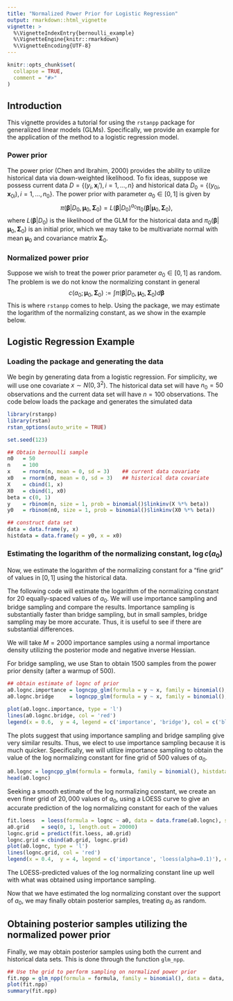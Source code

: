 ```yaml
---
title: "Normalized Power Prior for Logistic Regression"
output: rmarkdown::html_vignette
vignette: >
  %\VignetteIndexEntry{bernoulli_example}
  %\VignetteEngine{knitr::rmarkdown}
  %\VignetteEncoding{UTF-8}
---
```


```r
knitr::opts_chunk$set(
  collapse = TRUE,
  comment = "#>"
)
```

## Introduction
This vignette provides a tutorial for using the `rstanpp` package for generalized linear models (GLMs). 
Specifically, we provide an example for the application of the method to a logistic regression model. 

### Power prior
The power prior (Chen and Ibrahim, 2000) provides the ability to utilize historical data via  down-weighted likelihood. To fix ideas,
suppose we possess current data $D = \{ (y_i, \pmb{x}_i'), i = 1, \ldots, n \}$ and historical data
$D_0 = \{ (y_{0i}, \mathbf{x}_{0i}), i = 1, \ldots, n_0 \}$. The power prior with parameter $a_0 \in [0, 1]$ is given by
$$
\pi(\pmb{\beta} | D_0, \pmb{\mu}_0, \pmb{\Sigma}_0) = L(\pmb{\beta} | D_0)^{a_0} \pi_0(\pmb{\beta} | \pmb{\mu}_0, \pmb{\Sigma}_0),
$$
where $L(\pmb{\beta} | D_0)$ is the likelihood of the GLM for the historical data and $\pi_0(\pmb{\beta} | \pmb{\mu}_0, \pmb{\Sigma}_0)$ is an initial prior, which we may take to be multivariate normal with mean $\pmb{\mu}_0$ and covariance matrix $\pmb{\Sigma}_0$.


### Normalized power prior
Suppose we wish to treat the power prior parameter $a_0 \in [0, 1]$ as random. The problem is we do not know the normalizing constant in general
$$
c(a_0;\pmb{\mu}_0, \pmb{\Sigma}_0) := \int \pi(\pmb{\beta} | D_0, \pmb{\mu}_0, \pmb{\Sigma}_0) d\pmb{\beta}
$$
This is where `rstanpp` comes to help. Using the package, we may estimate the logarithm of the normalizing constant, as we show in the example below.


## Logistic Regression Example

### Loading the package and generating the data
We begin by generating data from a logistic regression. For simplicity, we will use one covariate $x \sim N(0, 3^2)$. The historical data set will have $n_0 = 50$ observations and the current data set will have $n = 100$ observations. The code below loads the package and generates the simulated data
```r
library(rstanpp)
library(rstan)
rstan_options(auto_write = TRUE)

set.seed(123)

## Obtain bernoulli sample
n0   = 50
n    = 100
x    = rnorm(n, mean = 0, sd = 3)    ## current data covariate
x0   = rnorm(n0, mean = 0, sd = 3)   ## historical data covariate
X    = cbind(1, x)
X0   = cbind(1, x0)
beta = c(0, 1)
y    = rbinom(n, size = 1, prob = binomial()$linkinv(X %*% beta))
y0   = rbinom(n0, size = 1, prob = binomial()$linkinv(X0 %*% beta))

## construct data set
data = data.frame(y, x)
histdata = data.frame(y = y0, x = x0)
```

### Estimating the logarithm of the normalizing constant, $\log c(a_0)$
Now, we estimate the logarithm of the normalizing constant for a "fine grid" of values in $[0,1]$ using the historical data.

The following code will estimate the logarithm of the normalizing constant for 20 equally-spaced values of $a_0$. We will use
importance sampling and bridge sampling and compare the results. Importance sampling is substantially faster than bridge sampling,
but in small samples, bridge sampling may be more accurate. Thus, it is useful to see if there are substantial differences. 

We will take $M = 2000$ importance samples using a normal importance density utilizing the posterior mode and negative inverse Hessian.

For bridge sampling, we use Stan to obtain 1500 samples from the power prior density (after a warmup of 500). 
```r
## obtain estimate of lognc of prior
a0.lognc.importance = logncpp_glm(formula = y ~ x, family = binomial(), histdata = histdata, a0 = 20, method = 'importance', nsmpl = 2000)
a0.lognc.bridge     = logncpp_glm(formula = y ~ x, family = binomial(), histdata = histdata, a0 = 20, method = 'bridge', iter = 2000, warmup = 500)

plot(a0.lognc.importance, type = 'l')
lines(a0.lognc.bridge, col = 'red')
legend(x = 0.6,  y = 4, legend = c('importance', 'bridge'), col = c('black', 'red'), lty = c(1,1))
```

The plots suggest that using importance sampling and bridge sampling give very similar results. Thus, we elect to use importance
sampling because it is much quicker. Specifically, we will utilize importance sampling to obtain the value of the log normalizing constant
for fine grid of $500$ values of $a_0$.

```r
a0.lognc = logncpp_glm(formula = formula, family = binomial(), histdata = histdata, a0 = 500, method = 'importance', nsmpl = 2000)
head(a0.lognc)
```

Seeking a smooth estimate of the log normalizing constant, we create an even finer grid of $20,000$ values of $a_0$, using a LOESS curve to 
give an accurate prediction of the log normalizing constant for each of the values
```r
fit.loess  = loess(formula = lognc ~ a0, data = data.frame(a0.lognc), span = 0.10)
a0.grid    = seq(0, 1, length.out = 20000)
lognc.grid = predict(fit.loess, a0.grid)
lognc.grid = cbind(a0.grid, lognc.grid)
plot(a0.lognc, type = 'l')
lines(lognc.grid, col = 'red')
legend(x = 0.4,  y = 4, legend = c('importance', 'loess(alpha=0.1)'), col = c('black', 'red'), lty = c(1,1))
```
The LOESS-predicted values of the log normalizing constant line up well with what was obtained using importance sampling.

Now that we have estimated the log normalizing constant over the support of $a_0$, we may finally obtain posterior samples,
treating $a_0$ as random.


## Obtaining posterior samples utilizing the normalized power prior
Finally, we may obtain posterior samples using both the current and historical data sets. This is
done through the function `glm_npp`.
```r
## Use the grid to perform sampling on normalized power prior
fit.npp = glm_npp(formula = formula, family = binomial(), data = data, histdata = histdata, a0.lognc = lognc.grid, chains = 1, iter = 10000, warmup = 1000)
plot(fit.npp)
summary(fit.npp)
```



